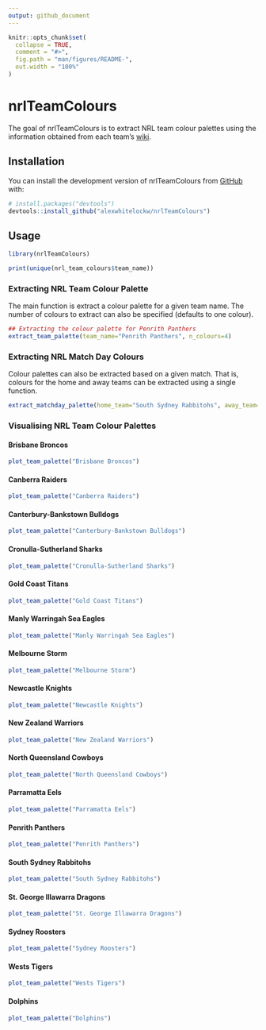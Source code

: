 ```yaml
---
output: github_document
---
```


<!-- README.md is generated from README.Rmd. Please edit that file -->

```r
knitr::opts_chunk$set(
  collapse = TRUE,
  comment = "#>",
  fig.path = "man/figures/README-",
  out.width = "100%"
)
```

# nrlTeamColours

<!-- badges: start -->
<!-- badges: end -->

The goal of nrlTeamColours is to extract NRL team colour palettes using the information obtained from each team's [wiki](https://en.wikipedia.org/wiki/National_Rugby_League).

## Installation

You can install the development version of nrlTeamColours from [GitHub](https://github.com/) with:

``` r
# install.packages("devtools")
devtools::install_github("alexwhitelockw/nrlTeamColours")
```

## Usage

```r
library(nrlTeamColours)

print(unique(nrl_team_colours$team_name))
```

### Extracting NRL Team Colour Palette

The main function is extract a colour palette for a given team name. The number of colours to extract can also be specified (defaults to one colour).

```r
## Extracting the colour palette for Penrith Panthers
extract_team_palette(team_name="Penrith Panthers", n_colours=4)
```

### Extracting NRL Match Day Colours

Colour palettes can also be extracted based on a given match. That is, colours for the home and away teams can be extracted using a single function.

```r
extract_matchday_palette(home_team="South Sydney Rabbitohs", away_team="Wests Tigers")
```

### Visualising NRL Team Colour Palettes

#### Brisbane Broncos

```r
plot_team_palette("Brisbane Broncos")
```

#### Canberra Raiders

```r
plot_team_palette("Canberra Raiders")
```

#### Canterbury-Bankstown Bulldogs

```r
plot_team_palette("Canterbury-Bankstown Bulldogs")
```

#### Cronulla-Sutherland Sharks

```r
plot_team_palette("Cronulla-Sutherland Sharks")
```

#### Gold Coast Titans

```r
plot_team_palette("Gold Coast Titans")
```

#### Manly Warringah Sea Eagles

```r
plot_team_palette("Manly Warringah Sea Eagles")
```

#### Melbourne Storm

```r
plot_team_palette("Melbourne Storm")
```

#### Newcastle Knights

```r
plot_team_palette("Newcastle Knights")
```

#### New Zealand Warriors

```r
plot_team_palette("New Zealand Warriors")
```

#### North Queensland Cowboys

```r
plot_team_palette("North Queensland Cowboys")
```

#### Parramatta Eels

```r
plot_team_palette("Parramatta Eels")
```

#### Penrith Panthers

```r
plot_team_palette("Penrith Panthers")
```

#### South Sydney Rabbitohs

```r
plot_team_palette("South Sydney Rabbitohs")
```

#### St. George Illawarra Dragons

```r
plot_team_palette("St. George Illawarra Dragons")
```

#### Sydney Roosters

```r
plot_team_palette("Sydney Roosters")
```

#### Wests Tigers

```r
plot_team_palette("Wests Tigers")
```

#### Dolphins

```r
plot_team_palette("Dolphins")
```